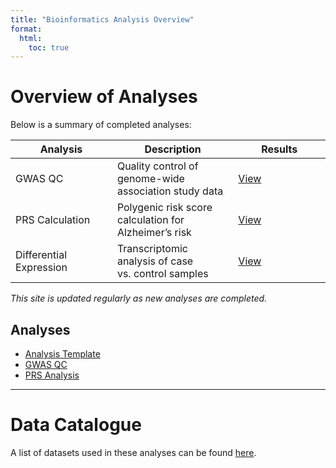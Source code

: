 ```yaml
---
title: "Bioinformatics Analysis Overview"
format:
  html:
    toc: true
---
```


# Overview of Analyses

Below is a summary of completed analyses:

| Analysis | Description | Results |
|----------|------------|---------|
| GWAS QC  | Quality control of genome-wide association study data | [View](gwas.qmd) |
| PRS Calculation | Polygenic risk score calculation for Alzheimer's risk | [View](prs.qmd) |
| Differential Expression | Transcriptomic analysis of case vs. control samples | [View](de_analysis.qmd) |

_This site is updated regularly as new analyses are completed._

## Analyses
- [Analysis Template](analysis/analysis_template.html)
- [GWAS QC](analysis/gwas_qc.html)
- [PRS Analysis](analysis/prs_analysis.html)


---

# Data Catalogue

A list of datasets used in these analyses can be found [here](data_catalogue.qmd).

